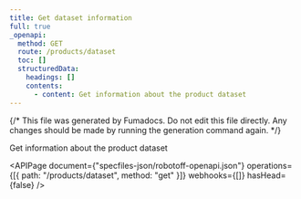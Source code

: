 ```yaml
---
title: Get dataset information
full: true
_openapi:
  method: GET
  route: /products/dataset
  toc: []
  structuredData:
    headings: []
    contents:
      - content: Get information about the product dataset
---
```


{/* This file was generated by Fumadocs. Do not edit this file directly. Any changes should be made by running the generation command again. */}

Get information about the product dataset

<APIPage
  document={"specfiles-json/robotoff-openapi.json"}
  operations={[{ path: "/products/dataset", method: "get" }]}
  webhooks={[]}
  hasHead={false}
/>
